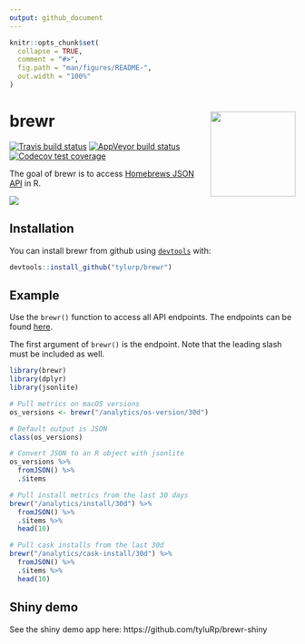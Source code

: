 ```yaml
---
output: github_document
---
```


<!-- README.md is generated from README.Rmd. Please edit that file -->

```r
knitr::opts_chunk$set(
  collapse = TRUE,
  comment = "#>",
  fig.path = "man/figures/README-",
  out.width = "100%"
)
```
# brewr <img src="man/figures/logo.png" align="right" height=150/>
[![Travis build status](https://travis-ci.org/tyluRp/brewr.svg?branch=master)](https://travis-ci.org/tyluRp/brewr)
[![AppVeyor build status](https://ci.appveyor.com/api/projects/status/github/tyluRp/brewr?branch=master&svg=true)](https://ci.appveyor.com/project/tyluRp/brewr)
[![Codecov test coverage](https://codecov.io/gh/tyluRp/brewr/branch/master/graph/badge.svg)](https://codecov.io/gh/tyluRp/brewr?branch=master)

The goal of brewr is to access [Homebrews JSON API](https://formulae.brew.sh/docs/api/) in R.

<img src="man/figures/plot_example.png" align="center"/>

## Installation

You can install brewr from github using [`devtools`](https://github.com/r-lib/devtools) with:

``` r
devtools::install_github("tylurp/brewr")
```

## Example

Use the `brewr()` function to access all API endpoints. The endpoints can be found [here](https://formulae.brew.sh/analytics/).

The first argument of `brewr()` is the endpoint. Note that the leading slash must be included as well.

```r
library(brewr)
library(dplyr)
library(jsonlite)

# Pull metrics on macOS versions
os_versions <- brewr("/analytics/os-version/30d")

# Default output is JSON
class(os_versions)

# Convert JSON to an R object with jsonlite
os_versions %>% 
  fromJSON() %>% 
  .$items

# Pull install metrics from the last 30 days
brewr("/analytics/install/30d") %>% 
  fromJSON() %>% 
  .$items %>% 
  head(10)

# Pull cask installs from the last 30d
brewr("/analytics/cask-install/30d") %>% 
  fromJSON() %>% 
  .$items %>% 
  head(10)
```

## Shiny demo

See the shiny demo app here: https://github.com/tyluRp/brewr-shiny